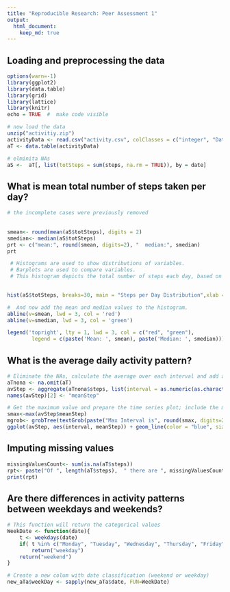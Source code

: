 ```yaml
---
title: "Reproducible Research: Peer Assessment 1"
output: 
  html_document:
    keep_md: true
---
```



## Loading and preprocessing the data

```r
options(warn=-1)
library(ggplot2)
library(data.table)
library(grid)
library(lattice)
library(knitr)
echo = TRUE  #  make code visible

# now load the data
unzip("activitiy.zip")
activityData <- read.csv("activity.csv", colClasses = c("integer", "Date", "factor"))
aT <- data.table(activityData)
```

```r
# elminita NAs
aS <-  aT[, list(totSteps = sum(steps, na.rm = TRUE)), by = date]
```

## What is mean total number of steps taken per day?
```r
# the incomplete cases were previously removed
 
 
smean<- round(mean(aS$totSteps), digits = 2)
smedian<- median(aS$totSteps)
prt <- c("mean:", round(smean, digits=2), "  median:", smedian)
prt
````

````r
 # Histograms are used to show distributions of variables.
 # Barplots are used to compare variables.
 # This histogram depicts the total number of steps each day, based on frequency.
 

hist(aS$totSteps, breaks=30, main = "Steps per Day Distribution",xlab = 'Total Number of Steps', col = 'grey') 

#  And now add the mean and median values to the histogram.
abline(v=smean, lwd = 3, col = 'red')
abline(v=smedian, lwd = 3, col = 'green')

legend('topright', lty = 1, lwd = 3, col = c("red", "green"),
        legend = c(paste('Mean: ', smean), paste('Median: ', smedian)))               
````

## What is the average daily activity pattern?

````r

# Eliminate the NAs, calculate the average over each interval and add a new column
aTnona <- na.omit(aT)
avStep <- aggregate(aTnona$steps, list(interval = as.numeric(as.character(aTnona$interval))), FUN = "mean")
names(avStep)[2] <- "meanStep"

# Get the maximum value and prepare the time series plot; include the maximum interval 
smax<-max(avStep$meanStep)
mgrob<- grobTree(textGrob(paste("Max Interval is", round(smax, digits=2), " ->"), x=0.22, y=0.95),gp=gpar(col="red", fontsize=11, fontface="italic"))
ggplot(avStep, aes(interval, meanStep)) + geom_line(color = "blue", size = 0.5) + labs(title = "Time Series of 5-minute Intervals", x = "5-minute intervals", y = "Ave Steps")  + annotation_custom(mgrob)


````

## Imputing missing values

````r
missingValuesCount<- sum(is.na(aT$steps))
rpt<- paste("Of ", length(aT$steps),  " there are ", missingValuesCount, " missing values.")
print(rpt)
````

## Are there differences in activity patterns between weekdays and weekends?
```r

# This function will return the categorical values
WeekDate <- function(date){
    t <- weekdays(date)
    if( t %in% c("Monday", "Tuesday", "Wednesday", "Thursday", "Friday"))
        return("weekday")
    return("weekend")
}

# Create a new colum with date classification (weekend or weekday)
new_aTa$weekDay <- sapply(new_aTa$date, FUN=WeekDate)

````
